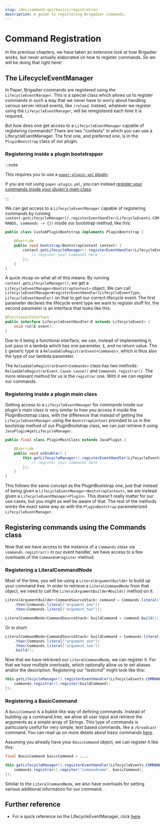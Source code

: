 ```yaml
---
slug: /dev/command-api/basics/registration
description: A guide to registering Brigadier commands.
---
```


# Command Registration
In the previous chapters, we have taken an extensive look at how Brigadier works, but never actually elaborated on how to register commands. So we will be doing that right here!

## The LifecycleEventManager
In Paper, Brigadier commands are registered using the `LifecycleEventManager`. This is a special class which allows us to register commands in such a way that we never have to
worry about handling various server reload events, like `/reload`. Instead, whatever we register using the `LifecycleEventManager`, will be reregistered each time it is required.

But how does one get access to a `LifecycleEventManager` capable of registering commands? There are two "contexts" in which you can use a LifecycleEventManager. The first one,
and preferred one, is in the `PluginBootstrap` class of our plugin. 

### Registering inside a plugin bootstrapper

:::note

This requires you to use a [`paper-plugin.yml` plugin](../../../getting-started/paper-plugins.mdx).

If you are not using `paper-plugin.yml`, you can instead [register your commands inside your plugin's main class](#registering-inside-a-plugin-main-class).

:::

We can get access to a `LifecycleEventManager` capable of registering commands by running `context.getLifecycleManager().registerEventHandler(LifecycleEvents.COMMANDS, commands -> {})`
inside our bootstrap method, like this:

```java title="CustomPluginBootstrap.java"
public class CustomPluginBootstrap implements PluginBootstrap {
        
    @Override
    public void bootstrap(BootstrapContext context) {
        context.getLifecycleManager().registerEventHandler(LifecycleEvents.COMMANDS, commands -> {
            // register your commands here ...
        });
    }    
}
```

A quick recap on what all of this means:
By running `context.getLifecycleManager()`, we get a `LifecycleEventManager<BootstrapContext>` object. We can call
`LifecycleEventManager#registerEventHandler(LifecycleEventType, LifecycleEventHandler)` on that to get our correct lifecycle event. The first parameter declares
the lifecycle event type we want to register stuff for, the second parameter is an interface that looks like this:

```java
@FunctionalInterface
public interface LifecycleEventHandler<E extends LifecycleEvent> {
    void run(E event);
}
```

Due to it being a functional interface, we can, instead of implementing it, just pass in a lambda which has one parameter, `E`, and no return value. The `E` generic type is a
`ReloadableRegistrarEvent<Commands>`, which is thus also the type of our lambda parameter.

The `ReloadableRegistrarEvent<Commands>` class has two methods: `ReloadableRegistrarEvent.Cause cause()` and `Commands registrar()`. The more relevant method for us is 
the `registrar` one. With it we can register our commands.


### Registering inside a plugin main class
Getting access to a `LifecycleEventManager` for commands inside our plugin's main class is very similar to how you access it inside the PluginBootstrap class, with the difference
that instead of getting the `LifecycleEventManager` using the `BootstrapContext` provided to us in the bootstrap method of our PluginBootstrap class, we can just retrieve it using
`JavaPlugin#getLifecycleManager`.

```java title="PluginMainClass.java"
public final class PluginMainClass extends JavaPlugin {

    @Override
    public void onEnable() {
        this.getLifecycleManager().registerEventHandler(LifecycleEvents.COMMANDS, commands -> {
            // register your commands here ...
        });
    }
}
```

This follows the same concept as the PluginBootstrap one, just that instead of being given a `LifecycleEventManager<BootstrapContext>`, we are instead given a 
`LifecycleEventManager<Plugin>`. This doesn't really matter for our use cases, but you might as well be aware of that.
The rest of the methods works the exact same way as with the `PluginBootstrap` parameterized `LifecycleEventManager`.

## Registering commands using the Commands class
Now that we have access to the instance of a `Commands` class via `commands.registrar()` in our event handler, we have access to a few overloads of the `Commands#register`
method.

### Registering a LiteralCommandNode
Most of the time, you will be using a `LiteralArgumentBuilder` to build up your command tree. In order to retrieve a `LiteralCommandNode` from that object, we need to call the
`LiteralArgumentBuilder#build()` method on it:

```java
LiteralArgumentBuilder<CommandSourceStack> command = Commands.literal("testcmd")
    .then(Commands.literal("argument_one"))
    .then(Commands.literal("argument_two"));

LiteralCommandNode<CommandSourceStack> buildCommand = command.build();
```

Or in short:

```java
LiteralCommandNode<CommandSourceStack> buildCommand = Commands.literal("testcmd")
    .then(Commands.literal("argument_one"))
    .then(Commands.literal("argument_two"))
    .build();
```

Now that we have retrieved our `LiteralCommandNode`, we can register it. For that we have multiple overloads, which optionally allow us to set aliases and/or the description.
Registering our "testcmd" might look like this:

```java
this.getLifecycleManager().registerEventHandler(LifecycleEvents.COMMANDS, commands -> {
    commands.registrar().register(buildCommand);
});
```

### Registering a BasicCommand
A <Javadoc name='io.papermc.paper.command.brigadier.BasicCommand'>`BasicCommand`</Javadoc> is a bukkit-like way of defining commands. Instead of building up a command tree, we allow all user input and retrieve the arguments as a simple array of Strings.
This type of commands is particularly useful for very simple, text based commands, like a `/broadcast` command. You can read up on more details about basic commands 
[here](../misc/basic-command.mdx).

Assuming you already have your `BasicCommand` object, we can register it like this:

```java
final BasicCommand basicCommand = ...;

this.getLifecycleManager().registerEventHandler(LifecycleEvents.COMMANDS, commands -> {
    commands.registrar().register("commandname", basicCommand);
});
```

Similar to the `LiteralCommandNode`, we also have overloads for setting various additional information for our command.

## Further reference
* For a quick reference on the LifecycleEventManager, click [here](../../lifecycle.mdx).